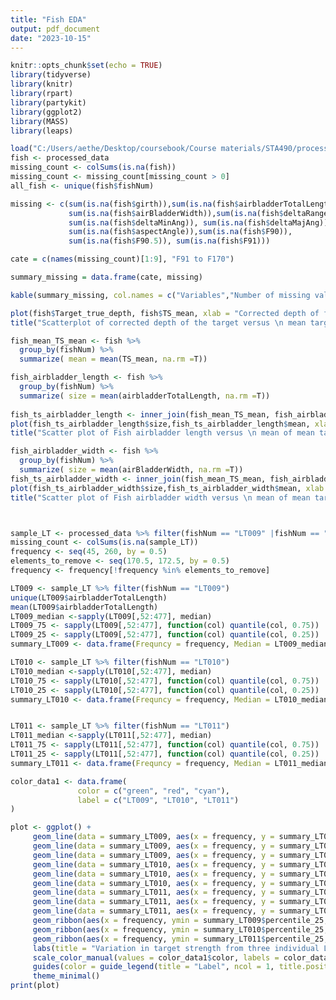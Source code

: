 ```yaml
---
title: "Fish EDA"
output: pdf_document
date: "2023-10-15"
---
```


```r
knitr::opts_chunk$set(echo = TRUE)
library(tidyverse)
library(knitr)
library(rpart)
library(partykit)
library(ggplot2)
library(MASS)
library(leaps)

```



```r
load("C:/Users/aethe/Desktop/coursebook/Course materials/STA490/processed_AnalysisData.Rdata") 
fish <- processed_data
missing_count <- colSums(is.na(fish))
missing_count <- missing_count[missing_count > 0]
all_fish <- unique(fish$fishNum)

missing <- c(sum(is.na(fish$girth)),sum(is.na(fish$airbladderTotalLength)), 
             sum(is.na(fish$airBladderWidth)),sum(is.na(fish$deltaRange)), 
             sum(is.na(fish$deltaMinAng)), sum(is.na(fish$deltaMajAng)),
             sum(is.na(fish$aspectAngle)),sum(is.na(fish$F90)), 
             sum(is.na(fish$F90.5)), sum(is.na(fish$F91)))

cate = c(names(missing_count)[1:9], "F91 to F170")

summary_missing = data.frame(cate, missing)

kable(summary_missing, col.names = c("Variables","Number of missing values"), caption = "Summary of missing values")

```


```r
plot(fish$Target_true_depth, fish$TS_mean, xlab = "Corrected depth of fish in meters", ylab = "Mean target strength")
title("Scatterplot of corrected depth of the target versus \n mean target strength")

```
```r
fish_mean_TS_mean <- fish %>%
  group_by(fishNum) %>%
  summarize( mean = mean(TS_mean, na.rm =T))

fish_airbladder_length <- fish %>%
  group_by(fishNum) %>%
  summarize( size = mean(airbladderTotalLength, na.rm =T))
  
fish_ts_airbladder_length <- inner_join(fish_mean_TS_mean, fish_airbladder_length, by = "fishNum")  
plot(fish_ts_airbladder_length$size,fish_ts_airbladder_length$mean, xlab = "Fishs' airbladder length", ylab = "Mean of mean target strength")
title("Scatter plot of Fish airbladder length versus \n mean of mean target strength")

fish_airbladder_width <- fish %>%
  group_by(fishNum) %>%
  summarize( size = mean(airBladderWidth, na.rm =T))
fish_ts_airbladder_width <- inner_join(fish_mean_TS_mean, fish_airbladder_width, by = "fishNum")  
plot(fish_ts_airbladder_width$size,fish_ts_airbladder_width$mean, xlab = "Fishs' airbladder width", ylab = "Mean of mean target strength")
title("Scatter plot of Fish airbladder width versus \n mean of mean target strength")



sample_LT <- processed_data %>% filter(fishNum == "LT009" |fishNum == "LT010" | fishNum == "LT011")
missing_count <- colSums(is.na(sample_LT))
frequency <- seq(45, 260, by = 0.5)
elements_to_remove <- seq(170.5, 172.5, by = 0.5)
frequency <- frequency[!frequency %in% elements_to_remove]

LT009 <- sample_LT %>% filter(fishNum == "LT009")
unique(LT009$airbladderTotalLength)
mean(LT009$airbladderTotalLength)
LT009_median <-sapply(LT009[,52:477], median)
LT009_75 <- sapply(LT009[,52:477], function(col) quantile(col, 0.75))
LT009_25 <- sapply(LT009[,52:477], function(col) quantile(col, 0.25))
summary_LT009 <- data.frame(Frequncy = frequency, Median = LT009_median, percentile_75 = LT009_75, percentile_25 = LT009_25)

LT010 <- sample_LT %>% filter(fishNum == "LT010")
LT010_median <-sapply(LT010[,52:477], median)
LT010_75 <- sapply(LT010[,52:477], function(col) quantile(col, 0.75))
LT010_25 <- sapply(LT010[,52:477], function(col) quantile(col, 0.25))
summary_LT010 <- data.frame(Frequncy = frequency, Median = LT010_median, percentile_75 = LT010_75, percentile_25 = LT010_25)


LT011 <- sample_LT %>% filter(fishNum == "LT011")
LT011_median <-sapply(LT011[,52:477], median)
LT011_75 <- sapply(LT011[,52:477], function(col) quantile(col, 0.75))
LT011_25 <- sapply(LT011[,52:477], function(col) quantile(col, 0.25))
summary_LT011 <- data.frame(Frequncy = frequency, Median = LT011_median, percentile_75 = LT011_75, percentile_25 = LT011_25)

color_data1 <- data.frame(
               color = c("green", "red", "cyan"),
               label = c("LT009", "LT010", "LT011")
)

plot <- ggplot() +
     geom_line(data = summary_LT009, aes(x = frequency, y = summary_LT009$Median, color = "LT009")) +
     geom_line(data = summary_LT009, aes(x = frequency, y = summary_LT009$percentile_75), color = "#98FB98") +
     geom_line(data = summary_LT009, aes(x = frequency, y = summary_LT009$percentile_25), color = "#98FB98") +
     geom_line(data = summary_LT010, aes(x = frequency, y = summary_LT010$Median, color = "LT010")) +
     geom_line(data = summary_LT010, aes(x = frequency, y = summary_LT010$percentile_75), color = "#FFC0CB") +
     geom_line(data = summary_LT010, aes(x = frequency, y = summary_LT010$percentile_25), color = "#FFC0CB") +
     geom_line(data = summary_LT011, aes(x = frequency, y = summary_LT011$Median, color = "LT011")) +
     geom_line(data = summary_LT011, aes(x = frequency, y = summary_LT011$percentile_75), color = "#AFEEEE") +
     geom_line(data = summary_LT011, aes(x = frequency, y = summary_LT011$percentile_25), color = "#AFEEEE") +
     geom_ribbon(aes(x = frequency, ymin = summary_LT009$percentile_25, ymax =summary_LT009$percentile_75), fill = "#98FB98", alpha = 0.4)+
     geom_ribbon(aes(x = frequency, ymin = summary_LT010$percentile_25, ymax =summary_LT010$percentile_75), fill = "#FFC0CB", alpha = 0.4)+
     geom_ribbon(aes(x = frequency, ymin = summary_LT011$percentile_25, ymax =summary_LT011$percentile_75), fill = "#AFEEEE", alpha = 0.4)+
     labs(title = "Variation in target strength from three individual Lake Trout", x = "Frequency", y = "Target Strength") +
     scale_color_manual(values = color_data1$color, labels = color_data1$label) +
     guides(color = guide_legend(title = "Label", ncol = 1, title.position = "top", label.position = "right") ) +
     theme_minimal()
print(plot)






```